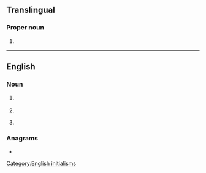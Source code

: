 {{also|Appendix:Variations of "les"}}
==Translingual==

===Proper noun===
{{head|mul|proper noun}}

# {{label|mul|sports}} {{abbreviation of|lang=mul|Lesotho}}

----

==English==

===Noun===
{{en-noun}}

# {{lb|en|anatomy}} {{initialism of|w:lower esophageal sphincter|lang=en}}
# {{initialism of|[[lake effect]] [[snow]]|lang=en}}
# {{lb|en|military|US}} {{initialism of|w:Leave and Earnings Statement|lang=en}}

===Anagrams===
* {{anagrams|en|ELs|ESL|LSE|SLE|els}}

[[Category:English initialisms]]